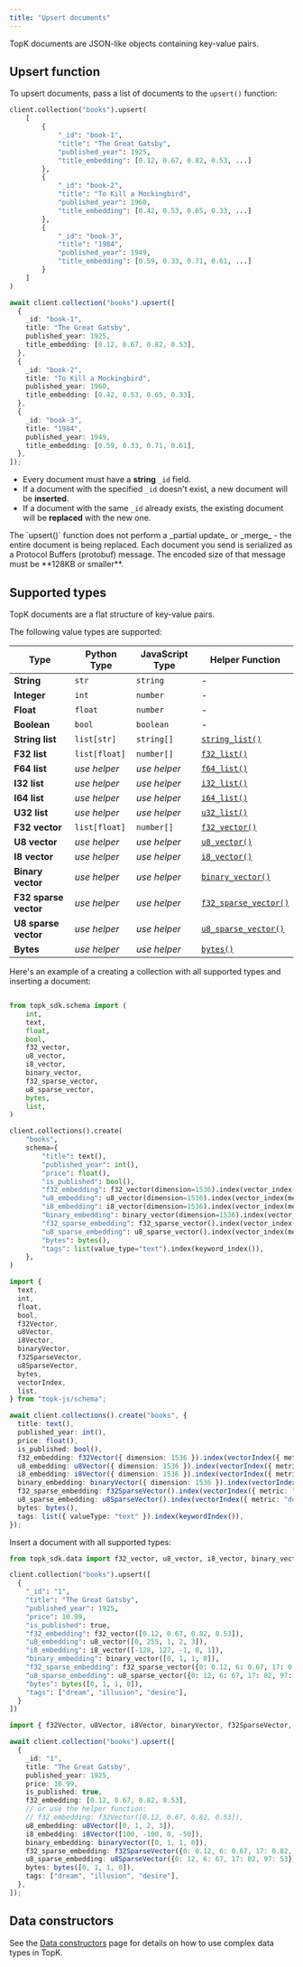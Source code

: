 ```yaml
---
title: "Upsert documents"
---
```


TopK documents are JSON-like objects containing key-value pairs.

## Upsert function

To upsert documents, pass a list of documents to the `upsert()` function:

<CodeGroup>

```python Python
client.collection("books").upsert(
    [
        {
            "_id": "book-1",
            "title": "The Great Gatsby",
            "published_year": 1925,
            "title_embedding": [0.12, 0.67, 0.82, 0.53, ...]
        },
        {
            "_id": "book-2",
            "title": "To Kill a Mockingbird",
            "published_year": 1960,
            "title_embedding": [0.42, 0.53, 0.65, 0.33, ...]
        },
        {
            "_id": "book-3",
            "title": "1984",
            "published_year": 1949,
            "title_embedding": [0.59, 0.33, 0.71, 0.61, ...]
        }
    ]
)
```


```typescript Javascript
await client.collection("books").upsert([
  {
    _id: "book-1",
    title: "The Great Gatsby",
    published_year: 1925,
    title_embedding: [0.12, 0.67, 0.82, 0.53],
  },
  {
    _id: "book-2",
    title: "To Kill a Mockingbird",
    published_year: 1960,
    title_embedding: [0.42, 0.53, 0.65, 0.33],
  },
  {
    _id: "book-3",
    title: "1984",
    published_year: 1949,
    title_embedding: [0.59, 0.33, 0.71, 0.61],
  },
]);
```

</CodeGroup>

- Every document must have a **string** `_id` field.
- If a document with the specified `_id` doesn't exist, a new document will be **inserted**.
- If a document with the same `_id` already exists, the existing document will be **replaced** with the new one.

<Note>
  The `upsert()` function does not perform a _partial update_ or _merge_ - the entire document is being replaced.
</Note>

<Warning>
  Each document you send is serialized as a Protocol Buffers (protobuf) message. The encoded size of that message must be **128KB or smaller**.
</Warning>

## Supported types

TopK documents are a flat structure of key-value pairs.

The following value types are supported:

| Type                  | Python Type   | JavaScript Type | Helper Function                                                |
| --------------------- | ------------- | --------------- | -------------------------------------------------------------- |
| **String**            | `str`         | `string`        | -                                                              |
| **Integer**           | `int`         | `number`        | -                                                              |
| **Float**             | `float`       | `number`        | -                                                              |
| **Boolean**           | `bool`        | `boolean`       | -                                                              |
| **String list**       | `list[str]`   | `string[]`      | [`string_list()`](./data-constructors#string-list)             |
| **F32 list**          | `list[float]` | `number[]`      | [`f32_list()`](./data-constructors#f32-list)                   |
| **F64 list**          | _use helper_  | _use helper_    | [`f64_list()`](./data-constructors#f64-list)                   |
| **I32 list**          | _use helper_  | _use helper_    | [`i32_list()`](./data-constructors#i32-list)                   |
| **I64 list**          | _use helper_  | _use helper_    | [`i64_list()`](./data-constructors#i64-list)                   |
| **U32 list**          | _use helper_  | _use helper_    | [`u32_list()`](./data-constructors#u32-list)                   |
| **F32 vector**        | `list[float]` | `number[]`      | [`f32_vector()`](./data-constructors#f32-vector)               |
| **U8 vector**         | _use helper_  | _use helper_    | [`u8_vector()`](./data-constructors#u8-vector)                 |
| **I8 vector**         | _use helper_  | _use helper_    | [`i8_vector()`](./data-constructors#i8-vector)                 |
| **Binary vector**     | _use helper_  | _use helper_    | [`binary_vector()`](./data-constructors#binary-vector)         |
| **F32 sparse vector** | _use helper_  | _use helper_    | [`f32_sparse_vector()`](./data-constructors#f32-sparse-vector) |
| **U8 sparse vector**  | _use helper_  | _use helper_    | [`u8_sparse_vector()`](./data-constructors#u8-sparse-vector)   |
| **Bytes**             | _use helper_  | _use helper_    | [`bytes()`](./data-constructors#bytes)                         |

Here's an example of a creating a collection with all supported types and inserting a document:

<CodeGroup>

```python Python

from topk_sdk.schema import (
    int,
    text,
    float,
    bool,
    f32_vector,
    u8_vector,
    i8_vector,
    binary_vector,
    f32_sparse_vector,
    u8_sparse_vector,
    bytes,
    list,
)

client.collections().create(
    "books",
    schema={
        "title": text(),
        "published_year": int(),
        "price": float(),
        "is_published": bool(),
        "f32_embedding": f32_vector(dimension=1536).index(vector_index(metric="cosine")),
        "u8_embedding": u8_vector(dimension=1536).index(vector_index(metric="euclidean")),
        "i8_embedding": i8_vector(dimension=1536).index(vector_index(metric="euclidean")),
        "binary_embedding": binary_vector(dimension=1536).index(vector_index(metric="hamming")),
        "f32_sparse_embedding": f32_sparse_vector().index(vector_index(metric="dot_product")),
        "u8_sparse_embedding": u8_sparse_vector().index(vector_index(metric="dot_product")),
        "bytes": bytes(),
        "tags": list(value_type="text").index(keyword_index()),
    },
)
```


```typescript Javascript
import {
  text,
  int,
  float,
  bool,
  f32Vector,
  u8Vector,
  i8Vector,
  binaryVector,
  f32SparseVector,
  u8SparseVector,
  bytes,
  vectorIndex,
  list,
} from "topk-js/schema";

await client.collections().create("books", {
  title: text(),
  published_year: int(),
  price: float(),
  is_published: bool(),
  f32_embedding: f32Vector({ dimension: 1536 }).index(vectorIndex({ metric: "cosine" })),
  u8_embedding: u8Vector({ dimension: 1536 }).index(vectorIndex({ metric: "euclidean" })),
  i8_embedding: i8Vector({ dimension: 1536 }).index(vectorIndex({ metric: "euclidean" })),
  binary_embedding: binaryVector({ dimension: 1536 }).index(vectorIndex({ metric: "hamming" })),
  f32_sparse_embedding: f32SparseVector().index(vectorIndex({ metric: "dot_product" })),
  u8_sparse_embedding: u8SparseVector().index(vectorIndex({ metric: "dot_product" })),
  bytes: bytes(),
  tags: list({ valueType: "text" }).index(keywordIndex()),
});
```

</CodeGroup>

Insert a document with all supported types:

<CodeGroup>

```python Python
from topk_sdk.data import f32_vector, u8_vector, i8_vector, binary_vector, f32_sparse_vector, u8_sparse_vector, bytes

client.collection("books").upsert([
  {
    "_id": "1",
    "title": "The Great Gatsby",
    "published_year": 1925,
    "price": 10.99,
    "is_published": true,
    "f32_embedding": f32_vector([0.12, 0.67, 0.82, 0.53]),
    "u8_embedding": u8_vector([0, 255, 1, 2, 3]),
    "i8_embedding": i8_vector([-128, 127, -1, 0, 1]),
    "binary_embedding": binary_vector([0, 1, 1, 0]),
    "f32_sparse_embedding": f32_sparse_vector({0: 0.12, 6: 0.67, 17: 0.82, 97: 0.53}),
    "u8_sparse_embedding": u8_sparse_vector({0: 12, 6: 67, 17: 82, 97: 53}),
    "bytes": bytes([0, 1, 1, 0]),
    "tags": ["dream", "illusion", "desire"],
  }
])
```


```typescript Javascript
import { f32Vector, u8Vector, i8Vector, binaryVector, f32SparseVector, u8SparseVector, bytes } from "topk-js/data";

await client.collection("books").upsert([
  {
    _id: "1",
    title: "The Great Gatsby",
    published_year: 1925,
    price: 10.99,
    is_published: true,
    f32_embedding: [0.12, 0.67, 0.82, 0.53],
    // or use the helper function:
    // f32_embedding: f32Vector([0.12, 0.67, 0.82, 0.53]),
    u8_embedding: u8Vector([0, 1, 2, 3]),
    i8_embedding: i8Vector([100, -100, 0, -50]),
    binary_embedding: binaryVector([0, 1, 1, 0]),
    f32_sparse_embedding: f32SparseVector({0: 0.12, 6: 0.67, 17: 0.82, 97: 0.53}),
    u8_sparse_embedding: u8SparseVector({0: 12, 6: 67, 17: 82, 97: 53}),
    bytes: bytes([0, 1, 1, 0]),
    tags: ["dream", "illusion", "desire"],
  },
]);
```

</CodeGroup>

## Data constructors

See the [Data constructors](./data-constructors) page for details on how to use complex data types in TopK.
